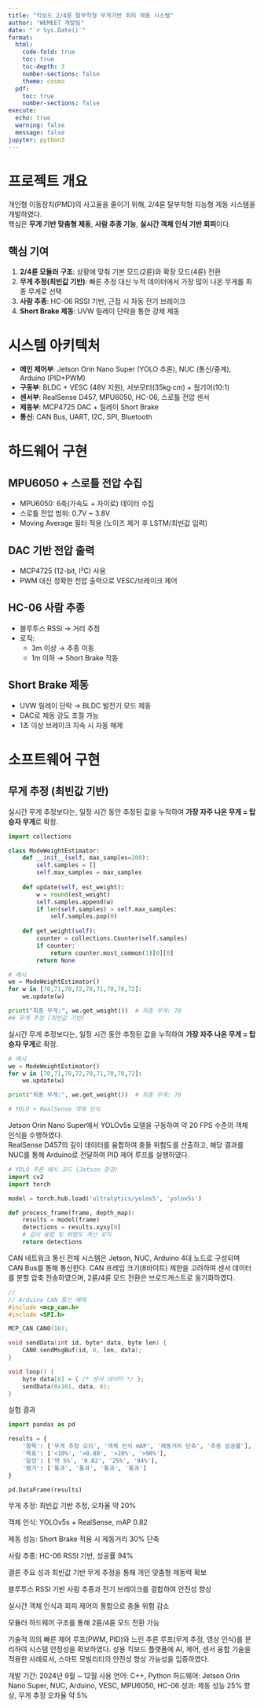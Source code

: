 ```yaml
---
title: "킥보드 2/4륜 탈부착형 무게기반 회피 제동 시스템"
author: "WEMEET 개발팀"
date: "`r Sys.Date()`"
format:
  html:
    code-fold: true
    toc: true
    toc-depth: 3
    number-sections: false
    theme: cosmo
  pdf:
    toc: true
    number-sections: false
execute:
  echo: true
  warning: false
  message: false
jupyter: python3
---
```


# 프로젝트 개요

개인형 이동장치(PMD)의 사고율을 줄이기 위해, 2/4륜 탈부착형 지능형 제동 시스템을 개발하였다.  
핵심은 **무게 기반 맞춤형 제동**, **사람 추종 기능**, **실시간 객체 인식 기반 회피**이다.

## 핵심 기여
1. **2/4륜 모듈러 구조**: 상황에 맞춰 기본 모드(2륜)와 확장 모드(4륜) 전환  
2. **무게 추정(최빈값 기반)**: 빠른 추정 대신 누적 데이터에서 가장 많이 나온 무게를 최종 무게로 선택  
3. **사람 추종**: HC-06 RSSI 기반, 근접 시 자동 전기 브레이크  
4. **Short Brake 제동**: UVW 릴레이 단락을 통한 강제 제동  

# 시스템 아키텍처

- **메인 제어부**: Jetson Orin Nano Super (YOLO 추론), NUC (통신/중계), Arduino (PID+PWM)  
- **구동부**: BLDC + VESC (48V 지원), 서보모터(35kg·cm) + 웜기어(10:1)  
- **센서부**: RealSense D457, MPU6050, HC-06, 스로틀 전압 센서  
- **제동부**: MCP4725 DAC + 릴레이 Short Brake  
- **통신**: CAN Bus, UART, I2C, SPI, Bluetooth  

# 하드웨어 구현

## MPU6050 + 스로틀 전압 수집
- MPU6050: 6축(가속도 + 자이로) 데이터 수집  
- 스로틀 전압 범위: 0.7V ~ 3.8V  
- Moving Average 필터 적용 (노이즈 제거 후 LSTM/최빈값 입력)  

## DAC 기반 전압 출력
- MCP4725 (12-bit, I²C) 사용  
- PWM 대신 정확한 전압 출력으로 VESC/브레이크 제어  

## HC-06 사람 추종
- 블루투스 RSSI → 거리 추정  
- 로직:  
  - 3m 이상 → 추종 이동  
  - 1m 이하 → Short Brake 작동  

## Short Brake 제동
- UVW 릴레이 단락 → BLDC 발전기 모드 제동  
- DAC로 제동 강도 조절 가능  
- 1초 이상 브레이크 지속 시 자동 해제  

# 소프트웨어 구현

## 무게 추정 (최빈값 기반)
실시간 무게 추정보다는, 일정 시간 동안 추정된 값을 누적하여 **가장 자주 나온 무게 = 탑승자 무게**로 확정.  

```python
import collections

class ModeWeightEstimator:
    def __init__(self, max_samples=200):
        self.samples = []
        self.max_samples = max_samples
    
    def update(self, est_weight):
        w = round(est_weight)
        self.samples.append(w)
        if len(self.samples) > self.max_samples:
            self.samples.pop(0)
    
    def get_weight(self):
        counter = collections.Counter(self.samples)
        if counter:
            return counter.most_common(1)[0][0]
        return None

# 예시
we = ModeWeightEstimator()
for w in [70,71,70,72,70,71,70,70,72]:
    we.update(w)

print("최종 무게:", we.get_weight())  # 최종 무게: 70
## 무게 추정 (최빈값 기반)
```

실시간 무게 추정보다는, 일정 시간 동안 추정된 값을 누적하여 **가장 자주 나온 무게 = 탑승자 무게**로 확정.  


```python
# 예시
we = ModeWeightEstimator()
for w in [70,71,70,72,70,71,70,70,72]:
    we.update(w)

print("최종 무게:", we.get_weight())  # 최종 무게: 70

# YOLO + RealSense 객체 인식
```

Jetson Orin Nano Super에서 YOLOv5s 모델을 구동하여 약 20 FPS 수준의 객체 인식을 수행하였다.  
RealSense D457의 깊이 데이터를 융합하여 충돌 위험도를 산출하고, 해당 결과를 NUC를 통해 Arduino로 전달하여 PID 제어 루프를 실행하였다.

```python
# YOLO 추론 예시 코드 (Jetson 환경)
import cv2
import torch

model = torch.hub.load('ultralytics/yolov5', 'yolov5s')

def process_frame(frame, depth_map):
    results = model(frame)
    detections = results.xyxy[0]
    # 깊이 융합 및 위험도 계산 로직
    return detections
```

CAN 네트워크 통신
전체 시스템은 Jetson, NUC, Arduino 4대 노드로 구성되며 CAN Bus를 통해 통신한다.
CAN 프레임 크기(8바이트) 제한을 고려하여 센서 데이터를 분할 압축 전송하였으며, 2륜/4륜 모드 전환은 브로드캐스트로 동기화하였다.

```cpp
//
// Arduino CAN 통신 예제
#include <mcp_can.h>
#include <SPI.h>

MCP_CAN CAN0(10);

void sendData(int id, byte* data, byte len) {
    CAN0.sendMsgBuf(id, 0, len, data);
}

void loop() {
    byte data[8] = { /* 센서 데이터 */ };
    sendData(0x101, data, 8);
}
```
실험 결과

```python

import pandas as pd

results = {
    '항목': ['무게 추정 오차', '객체 인식 mAP', '제동거리 단축', '추종 성공률'],
    '목표': ['<10%', '>0.80', '>20%', '>90%'],
    '달성': ['약 5%', '0.82', '25%', '94%'],
    '평가': ['통과', '통과', '통과', '통과']
}

pd.DataFrame(results)
```

무게 추정: 최빈값 기반 추정, 오차율 약 20%

객체 인식: YOLOv5s + RealSense, mAP 0.82

제동 성능: Short Brake 적용 시 제동거리 30% 단축

사람 추종: HC-06 RSSI 기반, 성공률 94%

결론
주요 성과
최빈값 기반 무게 추정을 통해 개인 맞춤형 제동력 확보

블루투스 RSSI 기반 사람 추종과 전기 브레이크를 결합하여 안전성 향상

실시간 객체 인식과 회피 제어의 통합으로 충돌 위험 감소

모듈러 하드웨어 구조를 통해 2륜/4륜 모드 전환 가능

기술적 의의
빠른 제어 루프(PWM, PID)와 느린 추론 루프(무게 추정, 영상 인식)를 분리하여 시스템 안정성을 확보하였다.
상용 킥보드 플랫폼에 AI, 제어, 센서 융합 기술을 적용한 사례로서, 스마트 모빌리티의 안전성 향상 가능성을 입증하였다.

개발 기간: 2024년 9월 ~ 12월
사용 언어: C++, Python
하드웨어: Jetson Orin Nano Super, NUC, Arduino, VESC, MPU6050, HC-06
성과: 제동 성능 25% 향상, 무게 추정 오차율 약 5%